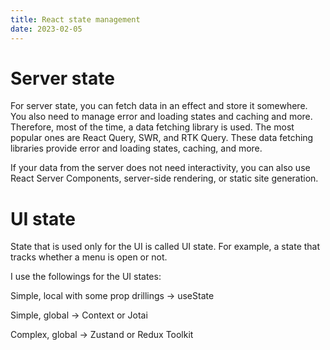 ```yaml
---
title: React state management
date: 2023-02-05
---
```


# Server state

For server state, you can fetch data in an effect and store it somewhere. You also need to manage error and loading states and caching and more. Therefore, most of the time, a data fetching library is used. The most popular ones are React Query, SWR, and RTK Query. These data fetching libraries provide error and loading states, caching, and more.

If your data from the server does not need interactivity, you can also use React Server Components, server-side rendering, or static site generation.

# UI state

State that is used only for the UI is called UI state. For example, a state that tracks whether a menu is open or not.

I use the followings for the UI states:

Simple, local with some prop drillings -> useState

Simple, global -> Context or Jotai

Complex, global -> Zustand or Redux Toolkit